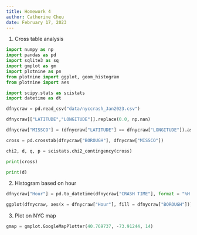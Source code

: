 ```yaml
---
title: Homework 4
author: Catherine Cheu
date: February 17, 2023
---
```


1. Cross table analysis

```python
import numpy as np
import pandas as pd
import sqlite3 as sq
import gmplot as gm
import plotnine as pn
from plotnine import ggplot, geom_histogram
from plotnine import aes

import scipy.stats as scistats
import datetime as dt

dfnycraw = pd.read_csv("data/nyccrash_Jan2023.csv")

dfnycraw[["LATITUDE","LONGITUDE"]].replace(0.0, np.nan)

dfnycraw["MISSCO"] = (dfnycraw["LATITUDE"] == dfnycraw["LONGITUDE"]).astype(int)

cross = pd.crosstab(dfnycraw["BOROUGH"], dfnycraw["MISSCO"])

chi2, d, q, p = scistats.chi2_contingency(cross)

print(cross)

print(d)
```

2. Histogram based on hour

```python
dfnycraw["Hour"] = pd.to_datetime(dfnycraw["CRASH TIME"], format = "%H:%M").dt.hour

ggplot(dfnycraw, aes(x = dfnycraw["Hour"], fill = dfnycraw["BOROUGH"])) + geom_histogram(binwidth = 1)
```

3. Plot on NYC map

```python
gmap = gmplot.GoogleMapPlotter(40.769737, -73.91244, 14)
```